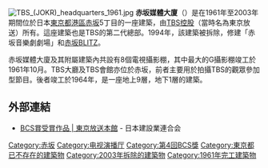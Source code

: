 [[Image:TBS_(JOKR)_headquarters_1961.jpg|thumb]]
'''赤坂媒體大廈'''（{{lang-ja|赤坂メディアビル，あかさかメディアビル}}）是在1961年至2003年期間位於日本[[東京都|東京都]][[港區_(東京都)|港區]][[赤坂_(東京都港區)|赤坂]]5丁目的一座建築，由[[TBS控股|TBS控股]]（當時名為東京放送）所有。這座建築也是TBS的第二代總部。1994年，該建築被拆除，修建「赤坂音樂劇劇場」和[[赤坂BLITZ|赤坂BLITZ]]。

赤坂媒體大廈及其附屬建築內共設有8個電視攝影棚，其中最大的G攝影棚竣工於1961年10月。TBS大廳及TBS會館亦位於赤坂，前者主要用於拍攝TBS的觀眾參加型節目。後者竣工於1964年，是一座地上9層，地下1層的建築。

== 外部連結 ==
*[http://www.nikkenren.com/kenchiku/bcs/detail.html?r=1963&ci=37 BCS賞受賞作品 | 東京放送本館] {{Wayback|url=http://www.nikkenren.com/kenchiku/bcs/detail.html?r=1963&ci=37 |date=20201120144156 }} - 日本建設業連合会
[[Category:赤坂|Category:赤坂]]
[[Category:电视演播厅|Category:电视演播厅]]
[[Category:第4回BCS獎|Category:第4回BCS獎]]
[[Category:東京都已不存在的建築物|Category:東京都已不存在的建築物]]
[[Category:2003年拆除的建築物|Category:2003年拆除的建築物]]
[[Category:1961年完工建築物|Category:1961年完工建築物]]